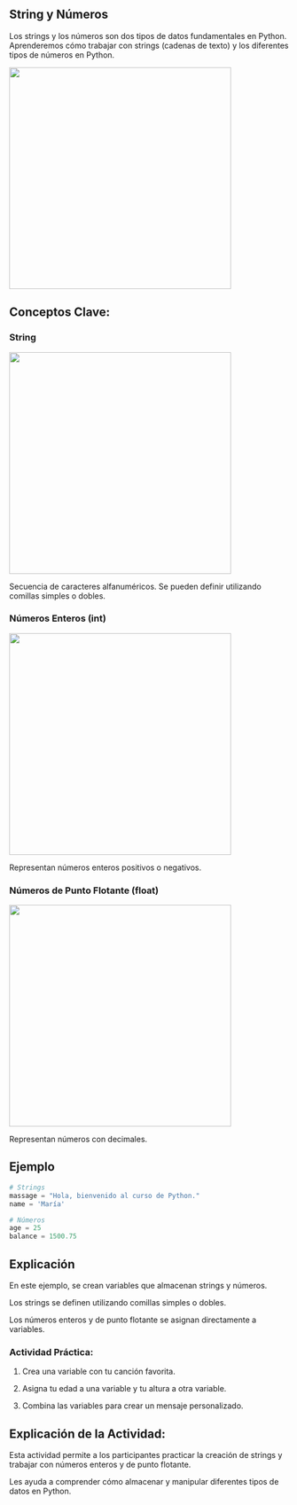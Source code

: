 ## String y Números

Los strings y los números son dos tipos de datos fundamentales en Python. Aprenderemos cómo trabajar con strings (cadenas de texto) y los diferentes tipos de números en Python.

![](images/stringAndNumber.png){fig-align="center" width="400"}

## Conceptos Clave:

### String

![](images/string-4.png){fig-align="center" width="400"}

Secuencia de caracteres alfanuméricos. Se pueden definir utilizando comillas simples o dobles.

### Números Enteros (int)

![](images/number.png){fig-align="center" width="400"}

Representan números enteros positivos o negativos.

### Números de Punto Flotante (float)

![](images/float.png){fig-align="center" width="400"}

Representan números con decimales.

## Ejemplo

``` python
# Strings
massage = "Hola, bienvenido al curso de Python."
name = 'María'

# Números
age = 25
balance = 1500.75
```

## Explicación

En este ejemplo, se crean variables que almacenan strings y números.

Los strings se definen utilizando comillas simples o dobles.

Los números enteros y de punto flotante se asignan directamente a variables.

::: callout-important
### Actividad Práctica:

1.  Crea una variable con tu canción favorita.

2.  Asigna tu edad a una variable y tu altura a otra variable.

3.  Combina las variables para crear un mensaje personalizado.
:::

## Explicación de la Actividad:

Esta actividad permite a los participantes practicar la creación de strings y trabajar con números enteros y de punto flotante.

Les ayuda a comprender cómo almacenar y manipular diferentes tipos de datos en Python.